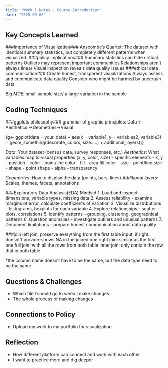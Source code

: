 ```yaml
---
title: "Week 1 Notes - Course Introduction"
date: "2025-09-08"
---
```


## Key Concepts Learned
###Importance of Visualization###
  Anscombe's Quartet: The dataset with identical summary statistics, but completely different patterns when visualized.
###policy implications### 
  Summary statistics can hide critical patterns
  Outliers may represent important communities
  Relationships aren’t always linear
  Visual inspection reveals data quality issues
###ethical data communication###
  Create honest, transparent visualizations
  Always assess and communicate data quality
  Consider who might be harmed by uncertain data
    
*Big MOE*: small sample size/ a large variation in the sample 

## Coding Techniques
###ggplots philosophy###
  grammar of graphic principles: Data-> Aesthetics ->Geometries->Visual
  
{g<- ggplot(data = your_data) + aes(x = variable1, y = variables2, variable3) + geom_something(decorate, colors, size.....) + additional_layers()}
  
  
  *Data*: Your dataset (census data, survey responses, etc.)
  *Aesthetics*: What variables map to visual          properties (x, y, color, size) - specific elements
  - x, y - position
  - color - point/line color
  - fill - area fill color
  - size - point/line size
  - shape - point shape
  - alpha - transparency
  
  *Geometries*: How to display the data (points, bars, lines)
*Additional layers*: Scales, themes, facets, annotations

###Exploratory Data Analysis(EDA) Mindset
1. Load and inspect - dimensions, variable types, missing data
2. Assess reliability - examine margins of error, calculate coefficients of variation
3. Visualize distributions - histograms, boxplots for each variable
4. Explore relationships - scatter plots, correlations
5. Identify patterns - grouping, clustering, geographical patterns
6. Question anomalies - investigate outliers and unusual patterns
7. Document limitations - prepare honest communication about data quality

###join
    left join: preserve everything from the first table input, if right doesnt't provide-shows NA in the joined one
    right join: similar as the first one
    full join: with all the rows from both table
    inner join: only contain the row that in both table

*the column name doesn't have to be the same, but the data type need to be the same

## Questions & Challenges
- Which file I should go to when I make changes
- The whole process of making changes

## Connections to Policy
- Upload my work to my portfolio for visualization

## Reflection
- How different platform can connect and work with each other
- I want to practice more and dig deeper

